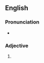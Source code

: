 ==English==

===Pronunciation===
* {{rhymes|ɜː(ɹ)ti}}

===Adjective===
{{en-adj|purtier|purtiest}}

# {{context|informal}} {{eye dialect of|pretty}}